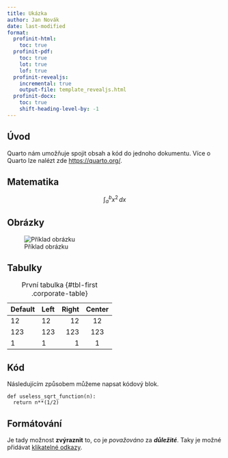 ```yaml
---
title: Ukázka
author: Jan Novák
date: last-modified
format:
  profinit-html:
    toc: true
  profinit-pdf:
    toc: true
    lot: true
    lof: true
  profinit-revealjs:
    incremental: true
    output-file: template_revealjs.html
  profinit-docx:
    toc: true
    shift-heading-level-by: -1
---
```


## Úvod

Quarto nám umožňuje spojit obsah a kód do jednoho dokumentu. Více o Quarto lze nalézt zde <https://quarto.org/>.

## Matematika
$$\int_{a}^{b} x^2 \,dx$$

## Obrázky

![Příklad obrázku](https://imgs.xkcd.com/comics/judgment_day_2x.png)

## Tabulky

| Default | Left | Right | Center |
|---------|:-----|------:|:------:|
| 12      | 12   |    12 |   12   |
| 123     | 123  |   123 |  123   |
| 1       | 1    |     1 |   1    |
: První tabulka {#tbl-first .corporate-table}

## Kód

Následujícím způsobem můžeme napsat kódový blok.

```.python
def useless_sqrt_function(n):
  return n**(1/2)
```

## Formátování

Je tady možnost **zvýraznit** to, co je *považováno* za ***důležité***. Taky je možné přidávat [klikatelné odkazy](https://www.youtube.com/watch?v=dQw4w9WgXcQ).


